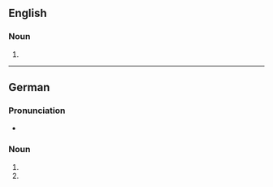 {{also|brownies}}

==English==

===Noun===
{{head|en|noun form}}

# {{plural of|en|Brownie}}

----

==German==

===Pronunciation===
* {{IPA|de|[ˈbʁaʊ̯nis]}}

===Noun===
{{head|de|noun form}}

# {{inflection of|de|Brownie||gen|s}}
# {{plural of|de|Brownie}}